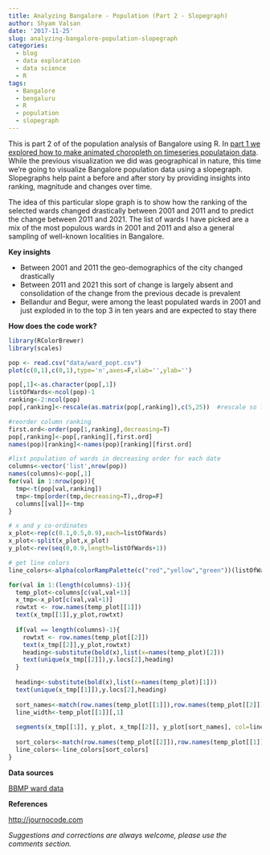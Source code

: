 ```yaml
---
title: Analyzing Bangalore - Population (Part 2 - Slopegraph)
author: Shyam Valsan
date: '2017-11-25'
slug: analyzing-bangalore-population-slopegraph
categories:
  - blog
  - data exploration
  - data science
  - R
tags:
  - Bangalore
  - bengaluru
  - R
  - population
  - slopegraph
---
```


This is part 2 of of the population analysis of Bangalore using R. In [part 1 we explored how to make animated choropleth on timeseries populataion data](https://www.shyamvalsan.com/blog/analyzing-bangalore-population-animated-choropleth-timeseries/). While the previous visualization we did was geographical in nature, this time we’re going to visualize Bangalore population data using a slopegraph. Slopegraphs help paint a before and after story by providing insights into ranking, magnitude and changes over time.

The idea of this particular slope graph is to show how the ranking of the selected wards changed drastically between 2001 and 2011 and to predict the change between 2011 and 2021. The list of wards I have picked are a mix of the most populous wards in 2001 and 2011 and also a general sampling of well-known localities in Bangalore.

 
**Key insights**

 - Between 2001 and 2011 the geo-demographics of the city changed drastically
 - Between 2011 and 2021 this sort of change is largely absent and consolidation of the change from the previous decade is prevalent
 - Bellandur and Begur, were among the least populated wards in 2001 and just exploded in to the top 3 in ten years and are expected to stay there 

**How does the code work? **

```r
library(RColorBrewer)
library(scales)

pop <- read.csv("data/ward_popt.csv")
plot(c(0,1),c(0,1),type='n',axes=F,xlab='',ylab='') 

pop[,1]<-as.character(pop[,1]) 
listOfWards<-ncol(pop)-1
ranking<-2:ncol(pop)
pop[,ranking]<-rescale(as.matrix(pop[,ranking]),c(5,25))  #rescale so line sizes make sense

#reorder column ranking 
first.ord<-order(pop[1,ranking],decreasing=T)
pop[,ranking]<-pop[,ranking][,first.ord]
names(pop)[ranking]<-names(pop)[ranking][first.ord]

#list population of wards in decreasing order for each date
columns<-vector('list',nrow(pop))
names(columns)<-pop[,1]
for(val in 1:nrow(pop)){
  tmp<-t(pop[val,ranking])
  tmp<-tmp[order(tmp,decreasing=T),,drop=F]
  columns[[val]]<-tmp
}

# x and y co-ordinates 
x_plot<-rep(c(0.1,0.5,0.9),each=listOfWards)
x_plot<-split(x_plot,x_plot)
y_plot<-rev(seq(0,0.9,length=listOfWards+1))

# get line colors
line_colors<-alpha(colorRampPalette(c("red","yellow","green"))(listOfWards),0.7)

for(val in 1:(length(columns)-1)){
  temp_plot<-columns[c(val,val+1)]
  x_tmp<-x_plot[c(val,val+1)]
  rowtxt <- row.names(temp_plot[[1]])
  text(x_tmp[[1]],y_plot,rowtxt)
  
  if(val == length(columns)-1){
    rowtxt <- row.names(temp_plot[[2]])
    text(x_tmp[[2]],y_plot,rowtxt)
    heading<-substitute(bold(x),list(x=names(temp_plot)[2]))
    text(unique(x_tmp[[2]]),y.locs[2],heading)
  }	
  
  heading<-substitute(bold(x),list(x=names(temp_plot)[1]))  
  text(unique(x_tmp[[1]]),y.locs[2],heading)
  
  sort_names<-match(row.names(temp_plot[[1]]),row.names(temp_plot[[2]]))
  line_width<-temp_plot[[1]][,1]
  
  segments(x_tmp[[1]], y_plot, x_tmp[[2]], y_plot[sort_names], col=line_colors, lwd=line_width)
  
  sort_colors<-match(row.names(temp_plot[[2]]),row.names(temp_plot[[1]]))
  line_colors<-line_colors[sort_colors]
}
```

**Data sources**

[BBMP ward data](http://bbmp.gov.in/documents/10180/460906/BBMPR_ward_master_BBMP+Restructuring+03-08-2015.pdf/)

**References**

[http://journocode.com](http://journocode.com/2016/01/28/your-first-choropleth-map/)

*Suggestions and corrections are always welcome, please use the comments section.*
